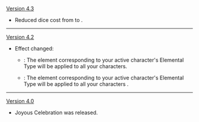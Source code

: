 {{Change History/Header}}
[[Version 4.3]]
* Reduced dice cost from {{TCG Cost|1|Matching}} to {{TCG Cost|0|Matching}}.
----
[[Version 4.2]]
* Effect changed:
**{{color|Old}}: The element corresponding to your active character's Elemental Type will be applied to all your characters.
**{{color|New}}: The element corresponding to your active character's Elemental Type will be applied to all your characters {{highlight|affected by elements}}.
----
[[Version 4.0]]
* Joyous Celebration was released.